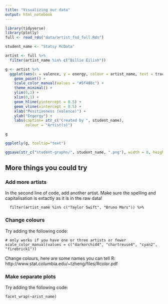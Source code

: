 ```yaml
---
title: "Visualizing our data"
output: html_notebook
---
```


```r
library(tidyverse)
library(plotly)
full <- read_rds("data/artist_fnd_full.Rds")
```


```r
student_name <- "Statsy McData"

artist <- full %>% 
  filter(artist_name %in% c("Billie Eilish"))

g <- artist %>% 
  ggplot(aes(x = valence, y = energy, colour = artist_name, text = track_name)) +
    geom_point() +
    scale_color_manual(values = "#5f488c") +
    theme_minimal() +
    ylim(0,1) +
    xlim(0,1) +
    geom_hline(yintercept = 0.5) +
    geom_vline(xintercept = 0.5) +
    xlab("Positiveness (valence)") +
    ylab("Engergy") + 
    labs(caption= str_c("Created by ", student_name), 
         colour = "Artist(s)") 

g 

ggplotly(g, tooltip="text")

ggsave(str_c("student-graphs/", student_name, ".png"), width = 8, height = 5.2, bg = "white", dpi = 300)

```




## More things you could try


### Add more artists

In the second line of code, add another artist. Make sure the spelling and capitalisation is extactly as it is in the raw data!

```
  filter(artist_name %in% c("Taylor Swift", "Bruno Mars")) %>% 
```  

### Change colours
Try adding the following code:
```
# only works if you have one or three artists or fewer
scale_color_manual(values = c("darkorchid4", "chartreuse4", "cyan2", "firebrick1"))
```

Change colours, here are some names you can tell R: http://www.stat.columbia.edu/~tzheng/files/Rcolor.pdf

### Make separate plots
Try adding the following code:
```
facet_wrap(~arist_name)
```
